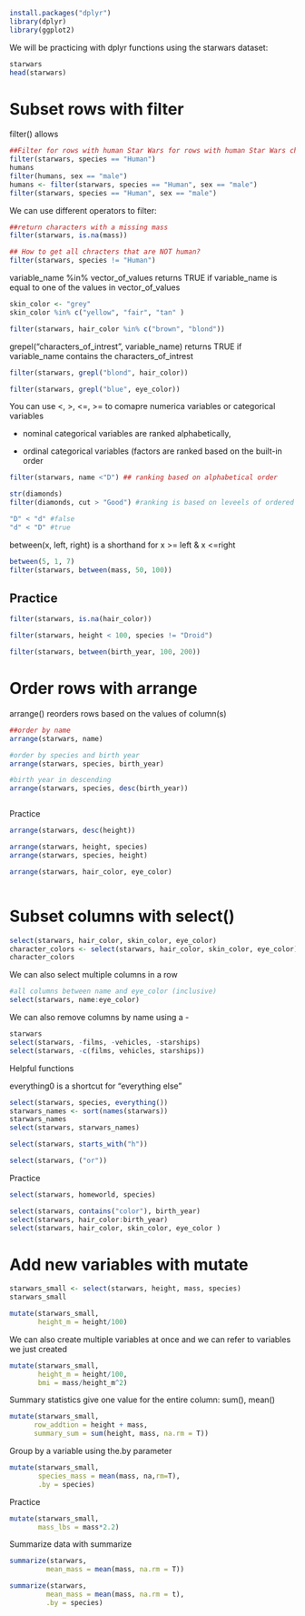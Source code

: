 ```r
install.packages("dplyr")
library(dplyr)
library(ggplot2)
```

We will be practicing with dplyr functions using the starwars dataset:

```r
starwars
head(starwars)
```

# Subset rows with filter

filter() allows

```r
##Filter for rows with human Star Wars for rows with human Star Wars chracters
filter(starwars, species == "Human")
humans
filter(humans, sex == "male")
humans <- filter(starwars, species == "Human", sex == "male")
filter(starwars, species == "Human", sex == "male")
```

We can use different operators to filter:

```r
##return characters with a missing mass
filter(starwars, is.na(mass))
```

```r
## How to get all chracters that are NOT human?
filter(starwars, species != "Human")
```

variable_name %in% vector_of_values returns TRUE if variable_name is equal to one of the values in vector_of_values

```r
skin_color <- "grey"
skin_color %in% c("yellow", "fair", "tan" )

filter(starwars, hair_color %in% c("brown", "blond"))

```

grepel("characters_of_intrest", variable_name) returns TRUE if variable_name contains the characters_of_intrest

```r
filter(starwars, grepl("blond", hair_color))

filter(starwars, grepl("blue", eye_color))
```

You can use \<, \>, \<=, \>= to comapre numerica variables or categorical variables

-   nominal categorical variables are ranked alphabetically,

-   ordinal categorical variables (factors are ranked based on the built-in order

```r
filter(starwars, name <"D") ## ranking based on alphabetical order

str(diamonds)
filter(diamonds, cut > "Good") #ranking is based on leveels of ordered factor cut

"D" < "d" #false
"d" < "D" #true
```

between(x, left, right) is a shorthand for x \>= left & x \<=right

```r
between(5, 1, 7)
filter(starwars, between(mass, 50, 100))
```

## Practice

```r
filter(starwars, is.na(hair_color))

filter(starwars, height < 100, species != "Droid")

filter(starwars, between(birth_year, 100, 200))

```

# Order rows with arrange

arrange() reorders rows based on the values of column(s)

```r
##order by name
arrange(starwars, name)

#order by species and birth year
arrange(starwars, species, birth_year)

#birth year in descending
arrange(starwars, species, desc(birth_year))
```

```         
```

Practice

```r

arrange(starwars, desc(height))

arrange(starwars, height, species) 
arrange(starwars, species, height) 

arrange(starwars, hair_color, eye_color)



```

# Subset columns with select()

```r
select(starwars, hair_color, skin_color, eye_color)
character_colors <- select(starwars, hair_color, skin_color, eye_color)
character_colors
```

We can also select multiple columns in a row

```r
#all columns between name and eye_color (inclusive)
select(starwars, name:eye_color)
```

We can also remove columns by name using a -

```r
starwars
select(starwars, -films, -vehicles, -starships)
select(starwars, -c(films, vehicles, starships))
```

Helpful functions

everything0 is a shortcut for "everything else"

```r
select(starwars, species, everything())
starwars_names <- sort(names(starwars))
starwars_names
select(starwars, starwars_names)

```

```r
select(starwars, starts_with("h"))

select(starwars, ("or"))
```

Practice

```r
select(starwars, homeworld, species)

select(starwars, contains("color"), birth_year)
select(starwars, hair_color:birth_year)
select(starwars, hair_color, skin_color, eye_color )
```

# Add new variables with mutate

```r
starwars_small <- select(starwars, height, mass, species)
starwars_small

mutate(starwars_small,
       height_m = height/100)
```

We can also create multiple variables at once and we can refer to variables we just created

```r
mutate(starwars_small,
       height_m = height/100,
       bmi = mass/height_m^2)
```

Summary statistics give one value for the entire column: sum(), mean()

```r
mutate(starwars_small,
      row_addtion = height + mass,
      summary_sum = sum(height, mass, na.rm = T))
```

Group by a variable using the.by parameter

```r
mutate(starwars_small,
       species_mass = mean(mass, na,rm=T),
       .by = species)
```

Practice

```r
mutate(starwars_small,
       mass_lbs = mass*2.2)
```

Summarize data with summarize

```r
summarize(starwars,
         mean_mass = mean(mass, na.rm = T))

summarize(starwars,
         mean_mass = mean(mass, na.rm = t),
         .by = species)
```
